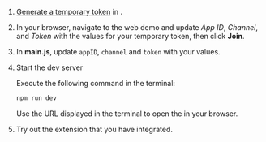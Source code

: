 <PlatformWrapper platform="web">


1. [Generate a temporary token](../reference/manage-agora-account#generate-a-temporary-token) in <Vg k="CONSOLE" />.

1. In your browser, navigate to the <Link target="_blank" to="{{Global.DEMO_BASIC_VIDEO_CALL_URL}}"><Vg k="COMPANY" /> web demo</Link> and update _App ID_, _Channel_, and _Token_ with the values for your temporary token, then click **Join**.

1.  In **main.js**, update `appID`, `channel` and `token` with your values.

1.  Start the dev server

    Execute the following command in the terminal:

    ```bash
    npm run dev
    ```

    Use the URL displayed in the terminal to open the <Vpl k="CLIENT"/> in your browser.

1. Try out the extension that you have integrated.

</PlatformWrapper>
